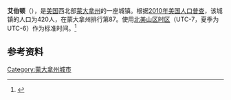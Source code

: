 {{Infobox City 
|chinese_name = 艾伯顿
|official_name = Alberton
|image_flag = 
|image_seal = 
|image_skyline = 
|image_map = Mineral County Montana Incorporated and  Unincorporated areas Alberton Highlighted.svg
|map_caption =
|subdivision_type = [[國家|國家]]
|subdivision_name = {{USA}}
|leader_title = 
|leader_name = 
|subdivision_type1 = [[美國行政區劃|州]]
|subdivision_name1 = [[蒙大拿州|蒙大拿州]]
|subdivision_type2 = [[蒙大拿州行政区划|县]]
|subdivision_name2 = Mineral
|found_date = 
|area_total = 
|area_land = 
|area_water = 
|population_as_of = 2010
|population_total = 420
|population_density = 
| timezone = [[北美山区时区|MST]]
| utc_offset = -7
| timezone_DST = [[北美山区夏令时间|MDT]]
| utc_offset_DST = -6
}}

'''艾伯顿'''（{{lang-en|Alberton}}），是[[美国|美国]]西北部[[蒙大拿州|蒙大拿州]]的一座城镇。根据[[2010年美国人口普查|2010年美国人口普查]]，该城镇的人口为420人，在蒙大拿州排行第87。使用[[北美山区时区|北美山区时区]]（UTC-7，夏季为UTC-6）作为标准时间。<ref name=census>{{cite web | url=http://www.census.gov/prod/www/abs/decennial/ | title=Census of Population and Housing | publisher=U.S. Census  Bureau | accessdate=November 18, 2011 | archive-url=https://web.archive.org/web/20060208103743/http://www.census.gov/prod/www/abs/decennial/ | archive-date=2006-02-08 | dead-url=yes }}</ref>

== 参考资料 ==
{{reflist}}

[[Category:蒙大拿州城市|Category:蒙大拿州城市]]


{{Montana-stub}}